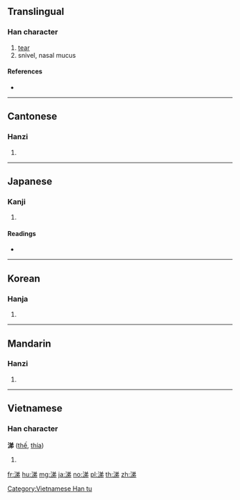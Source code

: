 {{also|洟}}
==Translingual==

===Han character===
{{Han char|rn=85|rad=水|as=07|sn=10|four=38127|canj=ECNH}}

# [[tear]]
# snivel, nasal mucus

====References====
* {{Han ref|kx=0627.040|dkj=17543|dj=1029.080|hdz=31633.050|uh=6D95|ud=28053|bh=AEF7|bd=44791}}

----

==Cantonese==

===Hanzi===
{{yue-hanzi|jyut=|y=tai3}}

# {{defn|lang=yue|sort=水07}}

----

==Japanese==

===Kanji===
{{ja-kanji|grade=|rs=水07}}

# {{defn|lang=ja|sort=水07}}

====Readings====
* {{ja-readings|on=[[てい]] (tei)|kun=[[なみだ]] (namida), [[なく]] (naku), [[はなしる]] (hanashiru)}}

----

==Korean==

===Hanja===
{{ko-hanja|hangeul=체|eumhun=|rv=che|mr=ch'e|y=chey}}

# {{defn|lang=ko|sort=水07}}

----

==Mandarin==

===Hanzi===
{{cmn-hanzi|pin=[[táo]] ([[tao2]]), [[tì]] ([[ti4]])|wg=t'ao<sup>2</sup>, t'i<sup>4</sup>}}

# {{defn|lang=cmn|sort=水07}}

----

==Vietnamese==

===Han character===
'''涕''' ([[thế]], [[thía]])

# {{defn|lang=vi}}

[[Category:Vietnamese Han tu]]

[[fr:涕]]
[[hu:涕]]
[[mg:涕]]
[[ja:涕]]
[[no:涕]]
[[pl:涕]]
[[th:涕]]
[[zh:涕]]